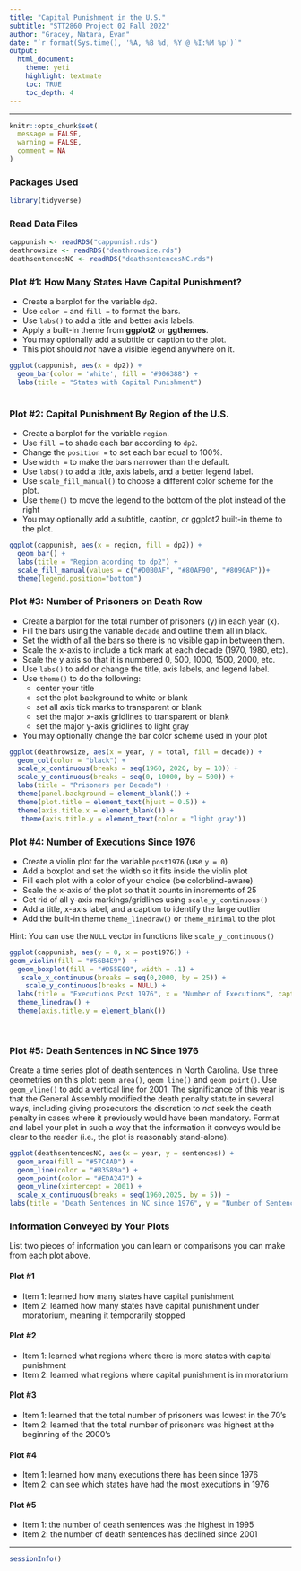 ```yaml
---
title: "Capital Punishment in the U.S."
subtitle: "STT2860 Project 02 Fall 2022"
author: "Gracey, Natara, Evan"
date: "`r format(Sys.time(), '%A, %B %d, %Y @ %I:%M %p')`"
output: 
  html_document: 
    theme: yeti
    highlight: textmate
    toc: TRUE
    toc_depth: 4
---
```

<hr>

```r
knitr::opts_chunk$set(
  message = FALSE,
  warning = FALSE,
  comment = NA
)
```

### Packages Used

```r
library(tidyverse)
```

### Read Data Files

```r

cappunish <- readRDS("cappunish.rds")
deathrowsize <- readRDS("deathrowsize.rds")
deathsentencesNC <- readRDS("deathsentencesNC.rds")
```

### Plot #1: How Many States Have Capital Punishment? 

* Create a barplot for the variable `dp2`. 
* Use `color =` and `fill =` to format the bars.
* Use `labs()` to add a title and better axis labels.
* Apply a built-in theme from **ggplot2** or **ggthemes**.
* You may optionally add a subtitle or caption to the plot.
* This plot should *not* have a visible legend anywhere on it.

```r
ggplot(cappunish, aes(x = dp2)) +
  geom_bar(color = 'white', fill = "#906388") + 
  labs(title = "States with Capital Punishment")
  
```

### Plot #2: Capital Punishment By Region of the U.S.

* Create a barplot for the variable `region`. 
* Use `fill =` to shade each bar according to `dp2`.
* Change the `position =` to set each bar equal to 100%.
* Use `width =` to make the bars narrower than the default.
* Use `labs()` to add a title, axis labels, and a better legend label.
* Use `scale_fill_manual()` to choose a different color scheme for the plot. 
* Use `theme()` to move the legend to the bottom of the plot instead of the right
* You may optionally add a subtitle, caption, or ggplot2 built-in theme to the plot.

```r
ggplot(cappunish, aes(x = region, fill = dp2)) +
  geom_bar() +
  labs(title = "Region acording to dp2") +
  scale_fill_manual(values = c("#D0B0AF", "#80AF90", "#8090AF"))+
  theme(legend.position="bottom")

```

### Plot #3: Number of Prisoners on Death Row

* Create a barplot for the total number of prisoners (y) in each year (x).
* Fill the bars using the variable `decade` and outline them all in black.
* Set the width of all the bars so there is no visible gap in between them.
* Scale the x-axis to include a tick mark at each decade (1970, 1980, etc).
* Scale the y axis so that it is numbered 0, 500, 1000, 1500, 2000, etc.
* Use `labs()` to add or change the title, axis labels, and legend label. 
* Use `theme()` to do the following:
    * center your title
    * set the plot background to white or blank
    * set all axis tick marks to transparent or blank
    * set the major x-axis gridlines to transparent or blank
    * set the major y-axis gridlines to light gray
* You may optionally change the bar color scheme used in your plot

```r
ggplot(deathrowsize, aes(x = year, y = total, fill = decade)) +
  geom_col(color = "black") +
  scale_x_continuous(breaks = seq(1960, 2020, by = 10)) +
  scale_y_continuous(breaks = seq(0, 10000, by = 500)) +
  labs(title = "Prisoners per Decade") +
  theme(panel.background = element_blank()) +
  theme(plot.title = element_text(hjust = 0.5)) +
  theme(axis.title.x = element_blank()) +
   theme(axis.title.y = element_text(color = "light gray"))

```

### Plot #4: Number of Executions Since 1976

* Create a violin plot for the variable `post1976` (use `y = 0`)
* Add a boxplot and set the width so it fits inside the violin plot
* Fill each plot with a color of your choice (be colorblind-aware)
* Scale the x-axis of the plot so that it counts in increments of 25
* Get rid of all y-axis markings/gridlines using `scale_y_continuous()`
* Add a title, x-axis label, and a caption to identify the large outlier
* Add the built-in theme `theme_linedraw()` or `theme_minimal` to the plot

Hint: You can use the `NULL` vector in functions like `scale_y_continuous()`

```r
ggplot(cappunish, aes(y = 0, x = post1976)) +
geom_violin(fill = "#56B4E9")  +
  geom_boxplot(fill = "#D55E00", width = .1) +
   scale_x_continuous(breaks = seq(0,2000, by = 25)) +
    scale_y_continuous(breaks = NULL) +
  labs(title = "Executions Post 1976", x = "Number of Executions", caption = "One state, Texas, has conducted an abnormally large number of executions - around 575 - since 1976.") +
  theme_linedraw() +
  theme(axis.title.y = element_blank())
  
  
```

### Plot #5: Death Sentences in NC Since 1976

Create a time series plot of death sentences in North Carolina. Use three geometries on this plot: `geom_area()`, `geom_line()` and `geom_point()`. Use `geom_vline()` to add a vertical line for 2001. The significance of this year is that the General Assembly modified the death penalty statute in several ways, including giving prosecutors the discretion to *not* seek the death penalty in cases where it previously would have been mandatory. Format and label your plot in such a way that the information it conveys would be clear to the reader (i.e., the plot is reasonably stand-alone).

```r
ggplot(deathsentencesNC, aes(x = year, y = sentences)) +
  geom_area(fill = "#57C4AD") +
  geom_line(color = "#B3589a") + 
  geom_point(color = "#EDA247") + 
  geom_vline(xintercept = 2001) +
  scale_x_continuous(breaks = seq(1960,2025, by = 5)) +
labs(title = "Death Sentences in NC since 1976", y = "Number of Sentences")
```

### Information Conveyed by Your Plots

List two pieces of information you can learn or comparisons you can make from each plot above.

#### Plot #1

* Item 1: learned how many states have capital punishment
* Item 2: learned how many states have capital punishment under moratorium, meaning it temporarily stopped

#### Plot #2

* Item 1: learned what regions where there is more states with capital punishment 
* Item 2: learned what regions where capital punishment is in moratorium

#### Plot #3

* Item 1: learned that the total number of prisoners was lowest in the 70's 
* Item 2: learned that the total number of prisoners was highest at the beginning of the 2000's

#### Plot #4

* Item 1: learned how many executions there has been since 1976
* Item 2: can see which states have had the most executions in 1976

#### Plot #5

* Item 1: the number of death sentences was the highest in 1995
* Item 2: the number of death sentences has declined since 2001 


<hr>

```r
sessionInfo()
```

